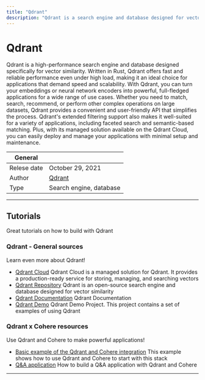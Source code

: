 ```yaml
---
title: "Qdrant"
description: "Qdrant is a search engine and database designed for vector similarity. With its user-friendly API, it offers a production-ready service for storing, managing, and searching vectors, including an additional payload. Qdrant is particularly well-suited for neural-network or semantic-based matching, faceted search, and other applications that require extended filtering support."
---
```


# Qdrant

Qdrant is a high-performance search engine and database designed specifically for vector similarity.
Written in Rust, Qdrant offers fast and reliable performance even under high load, making it an ideal
choice for applications that demand speed and scalability.
With Qdrant, you can turn your embeddings or neural network encoders into powerful, full-fledged
applications for a wide range of use cases. Whether you need to match, search, recommend, or perform
other complex operations on large datasets, Qdrant provides a convenient and user-friendly API that simplifies the process.
Qdrant's extended filtering support also makes it well-suited for a variety of applications, including
faceted search and semantic-based matching. Plus, with its managed solution available on the Qdrant Cloud,
you can easily deploy and manage your applications with minimal setup and maintenance.

| General     |                                |
| ----------- | ------------------------------ |
| Relese date | October 29, 2021               |
| Author      | [Qdrant](https://qdrant.tech/) |
| Type        | Search engine, database        |

---

## Tutorials

Great tutorials on how to build with Qdrant

<TechTutorials/>

### Qdrant - General sources

Learn even more about Qdrant!

- [Qdrant Cloud](https://cloud.qdrant.io/) Qdrant Cloud is a managed solution for Qdrant. It provides a production-ready service for storing, managing, and searching vectors
- [Qdrant Repository](https://github.com/qdrant/qdrant) Qdrant is an open-source search engine and database designed for vector similarity
- [Qdrant Documentation](https://qdrant.github.io/qdrant/redoc/index.html) Qdrant Documentation
- [Qdrant Demo](https://github.com/qdrant/qdrant_demo) Qdrant Demo Project. This project contains a set of examples of using Qdrant

### Qdrant x Cohere resources

Use Qdrant and Cohere to make powerful applications!

- [Basic example of the Qdrant and Cohere integration](https://qdrant.tech/documentation/integrations/#cohere) This example shows how to use Qdrant and Cohere to start with this stack
- [Q&A application](https://qdrant.tech/articles/qa-with-cohere-and-qdrant/) How to build a Q&A application with Qdrant and Cohere

---
